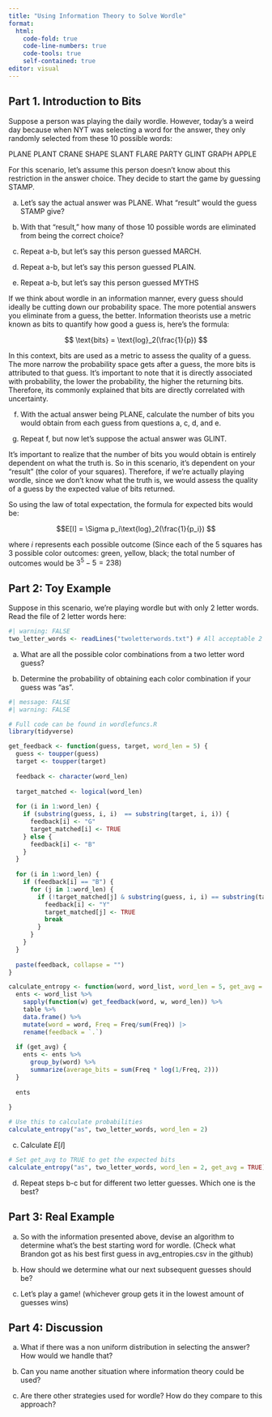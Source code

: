 ---
title: "Using Information Theory to Solve Wordle"
format: 
  html:
    code-fold: true
    code-line-numbers: true
    code-tools: true
    self-contained: true
editor: visual
---

## Part 1. Introduction to Bits

Suppose a person was playing the daily wordle. However, today's a weird day because when NYT was selecting a word for the answer, they only randomly selected from these 10 possible words:

PLANE PLANT CRANE SHAPE SLANT FLARE PARTY GLINT GRAPH APPLE

For this scenario, let's assume this person doesn't know about this restriction in the answer choice. They decide to start the game by guessing STAMP.

a.  Let's say the actual answer was PLANE. What "result" would the guess STAMP give?

b.  With that "result," how many of those 10 possible words are eliminated from being the correct choice?

c.  Repeat a-b, but let's say this person guessed MARCH.

d.  Repeat a-b, but let's say this person guessed PLAIN.

e.  Repeat a-b, but let's say this person guessed MYTHS

If we think about wordle in an information manner, every guess should ideally be cutting down our probability space. The more potential answers you eliminate from a guess, the better. Information theorists use a metric known as bits to quantify how good a guess is, here's the formula:

$$ \text{bits} = \text{log}_2(\frac{1}{p}) $$

In this context, bits are used as a metric to assess the quality of a guess. The more narrow the probability space gets after a guess, the more bits is attributed to that guess. It's important to note that it is directly associated with probability, the lower the probability, the higher the returning bits. Therefore, its commonly explained that bits are directly correlated with uncertainty. 

f. With the actual answer being PLANE, calculate the number of bits you would obtain from each guess from questions a, c, d, and e. 

g. Repeat f, but now let's suppose the actual answer was GLINT. 

It's important to realize that the number of bits you would obtain is entirely dependent on what the truth is. So in this scenario, it's dependent on your "result" (the color of your squares). Therefore, if we're actually playing wordle, since we don't know what the truth is, we would assess the quality of a guess by the expected value of bits returned. 

So using the law of total expectation, the formula for expected bits would be:

$$E[I] = \Sigma p_i\text{log}_2(\frac{1}{p_i}) $$

where $i$ represents each possible outcome (Since each of the 5 squares has 3 possible color outcomes: green, yellow, black; the total number of outcomes would be $3^5 -5 = 238$)

## Part 2: Toy Example

Suppose in this scenario, we're playing wordle but with only 2 letter words. Read the file of 2 letter words here:

```{r}
#| warning: FALSE
two_letter_words <- readLines("twoletterwords.txt") # All acceptable 2 letter words for scrabble
```

a. What are all the possible color combinations from a two letter word guess?

b. Determine the probability of obtaining each color combination if your guess was "as".

```{r}
#| message: FALSE
#| warning: FALSE 

# Full code can be found in wordlefuncs.R 
library(tidyverse)

get_feedback <- function(guess, target, word_len = 5) {
  guess <- toupper(guess)
  target <- toupper(target)
  
  feedback <- character(word_len)
  
  target_matched <- logical(word_len)
  
  for (i in 1:word_len) {
    if (substring(guess, i, i)  == substring(target, i, i)) {
      feedback[i] <- "G"
      target_matched[i] <- TRUE  
    } else {
      feedback[i] <- "B"
    }
  }
  
  for (i in 1:word_len) {
    if (feedback[i] == "B") {  
      for (j in 1:word_len) {
        if (!target_matched[j] & substring(guess, i, i) == substring(target, j, j)) {
          feedback[i] <- "Y"
          target_matched[j] <- TRUE  
          break
        }
      }
    }
  }
  
  paste(feedback, collapse = "")
}

calculate_entropy <- function(word, word_list, word_len = 5, get_avg = FALSE) {
  ents <- word_list %>% 
    sapply(function(w) get_feedback(word, w, word_len)) %>%
    table %>%
    data.frame() %>%
    mutate(word = word, Freq = Freq/sum(Freq)) |>
    rename(feedback = `.`)
  
  if (get_avg) {
    ents <- ents %>%
      group_by(word) %>%
      summarize(average_bits = sum(Freq * log(1/Freq, 2)))
  }
  
  ents
    
}

# Use this to calculate probabilities
calculate_entropy("as", two_letter_words, word_len = 2) 
```

c. Calculate $E[I]$

```{r}
# Set get_avg to TRUE to get the expected bits 
calculate_entropy("as", two_letter_words, word_len = 2, get_avg = TRUE) 
```

d. Repeat steps b-c but for different two letter guesses. Which one is the best?

## Part 3: Real Example

a. So with the information presented above, devise an algorithm to determine what's the best starting word for wordle. (Check what Brandon got as his best first guess in avg_entropies.csv in the github)

b. How should we determine what our next subsequent guesses should be?

c. Let's play a game! (whichever group gets it in the lowest amount of guesses wins)

## Part 4: Discussion

a. What if there was a non uniform distribution in selecting the answer? How would we handle that?

b. Can you name another situation where information theory could be used? 

c. Are there other strategies used for wordle? How do they compare to this approach?



